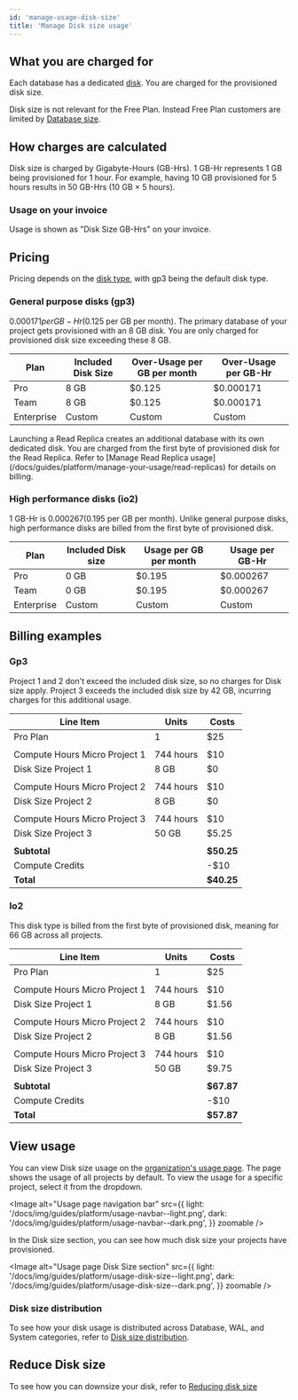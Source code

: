 ```yaml
---
id: 'manage-usage-disk-size'
title: 'Manage Disk size usage'
---
```


## What you are charged for

Each database has a dedicated [disk](/docs/guides/platform/compute-and-disk#disk). You are charged for the provisioned disk size.

<Admonition type="note">

Disk size is not relevant for the Free Plan. Instead Free Plan customers are limited by [Database size](/docs/guides/platform/database-size).

</Admonition>

## How charges are calculated

Disk size is charged by Gigabyte-Hours (GB-Hrs). 1 GB-Hr represents 1 GB being provisioned for 1 hour.
For example, having 10 GB provisioned for 5 hours results in 50 GB-Hrs (10 GB × 5 hours).

### Usage on your invoice

Usage is shown as "Disk Size GB-Hrs" on your invoice.

## Pricing

Pricing depends on the [disk type](/docs/guides/platform/compute-and-disk#disk-types), with gp3 being the default disk type.

### General purpose disks (gp3)

$0.000171 per GB-Hr ($0.125 per GB per month). The primary database of your project gets provisioned with an 8 GB disk. You are only charged for provisioned disk size exceeding these 8 GB.

| Plan       | Included Disk Size | Over-Usage per GB per month | Over-Usage per GB-Hr |
| ---------- | ------------------ | --------------------------- | -------------------- |
| Pro        | 8 GB               | $0.125                      | $0.000171            |
| Team       | 8 GB               | $0.125                      | $0.000171            |
| Enterprise | Custom             | Custom                      | Custom               |

<Admonition type="note">
  Launching a Read Replica creates an additional database with its own dedicated disk. You are
  charged from the first byte of provisioned disk for the Read Replica. Refer to [Manage Read
  Replica usage](/docs/guides/platform/manage-your-usage/read-replicas) for details on billing.
</Admonition>

### High performance disks (io2)

1 GB-Hr is $0.000267 ($0.195 per GB per month).
Unlike general purpose disks, high performance disks are billed from the first byte of provisioned disk.

| Plan       | Included Disk size | Usage per GB per month | Usage per GB-Hr |
| ---------- | ------------------ | ---------------------- | --------------- |
| Pro        | 0 GB               | $0.195                 | $0.000267       |
| Team       | 0 GB               | $0.195                 | $0.000267       |
| Enterprise | Custom             | Custom                 | Custom          |

## Billing examples

### Gp3

Project 1 and 2 don't exceed the included disk size, so no charges for Disk size apply. Project 3 exceeds the included disk size by 42 GB, incurring charges for this additional usage.

| Line Item                     | Units     | Costs      |
| ----------------------------- | --------- | ---------- |
| Pro Plan                      | 1         | $25        |
|                               |           |            |
| Compute Hours Micro Project 1 | 744 hours | $10        |
| Disk Size Project 1           | 8 GB      | $0         |
|                               |           |            |
| Compute Hours Micro Project 2 | 744 hours | $10        |
| Disk Size Project 2           | 8 GB      | $0         |
|                               |           |            |
| Compute Hours Micro Project 3 | 744 hours | $10        |
| Disk Size Project 3           | 50 GB     | $5.25      |
|                               |           |            |
| **Subtotal**                  |           | **$50.25** |
| Compute Credits               |           | -$10       |
| **Total**                     |           | **$40.25** |

### Io2

This disk type is billed from the first byte of provisioned disk, meaning for 66 GB across all projects.

| Line Item                     | Units     | Costs      |
| ----------------------------- | --------- | ---------- |
| Pro Plan                      | 1         | $25        |
|                               |           |            |
| Compute Hours Micro Project 1 | 744 hours | $10        |
| Disk Size Project 1           | 8 GB      | $1.56      |
|                               |           |            |
| Compute Hours Micro Project 2 | 744 hours | $10        |
| Disk Size Project 2           | 8 GB      | $1.56      |
|                               |           |            |
| Compute Hours Micro Project 3 | 744 hours | $10        |
| Disk Size Project 3           | 50 GB     | $9.75      |
|                               |           |            |
| **Subtotal**                  |           | **$67.87** |
| Compute Credits               |           | -$10       |
| **Total**                     |           | **$57.87** |

## View usage

You can view Disk size usage on the [organization's usage page](https://supabase.com/dashboard/org/_/usage). The page shows the usage of all projects by default. To view the usage for a specific project, select it from the dropdown.

<Image
  alt="Usage page navigation bar"
  src={{
    light: '/docs/img/guides/platform/usage-navbar--light.png',
    dark: '/docs/img/guides/platform/usage-navbar--dark.png',
  }}
  zoomable
/>

In the Disk size section, you can see how much disk size your projects have provisioned.

<Image
  alt="Usage page Disk Size section"
  src={{
    light: '/docs/img/guides/platform/usage-disk-size--light.png',
    dark: '/docs/img/guides/platform/usage-disk-size--dark.png',
  }}
  zoomable
/>

### Disk size distribution

To see how your disk usage is distributed across Database, WAL, and System categories, refer to [Disk size distribution](/docs/guides/platform/database-size#disk-size-distribution).

## Reduce Disk size

To see how you can downsize your disk, refer to [Reducing disk size](/docs/guides/platform/database-size#reducing-disk-size)
